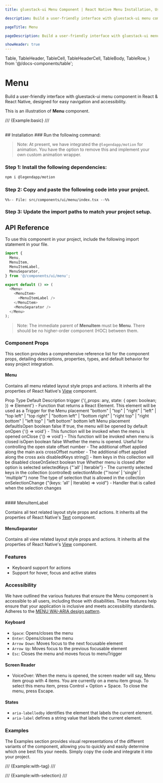 ```yaml
---
title: gluestack-ui Menu Component | React Native Menu Installation, Usage & API

description: Build a user-friendly interface with gluestack-ui menu component in React & React Native, designed for easy navigation and accessibility.

pageTitle: Menu

pageDescription: Build a user-friendly interface with gluestack-ui menu component in React & React Native, designed for easy navigation and accessibility.

showHeader: true
---
```


  Table,
  TableHeader,
  TableCell,
  TableHeaderCell,
  TableBody,
  TableRow,
} from '@/docs-components/table';

# Menu

Build a user-friendly interface with gluestack-ui menu component in React & React Native, designed for easy navigation and accessibility.

This is an illustration of **Menu** component.

/// {Example:basic} ///

<br />
## Installation

<Tabs>
<TabItem label="CLI">
### Run the following command:
<CodeBlock code={`${process.env.NEXT_PUBLIC_GLUESTACK_COMMAND || 'npx gluestack-ui'} add menu`} language="bash" />

</TabItem>
<TabItem label="Manual">

> Note: At present, we have integrated the `@legendapp/motion` for animation. You have the option to remove this and implement your own custom animation wrapper.

### Step 1: Install the following dependencies:

```bash
npm i @legendapp/motion
```

### Step 2: Copy and paste the following code into your project.

```tsx
%%-- File: src/components/ui/menu/index.tsx --%%
```

### Step 3: Update the import paths to match your project setup.

</TabItem>
</Tabs>

## API Reference

To use this component in your project, include the following import statement in your file.

```ts
import {
  Menu,
  MenuItem,
  MenuItemLabel,
  MenuSeparator,
} from '@/components/ui/menu';
```

<AnatomyImage
  mobileUrl="https://i.imgur.com/ychqRCR.png"
  webUrl="https://i.imgur.com/42xE2oh.png"
  classNameStyle="aspect-[513/477] md:aspect-[736/317]"
/>

```ts
export default () => (
  <Menu>
    <MenuItem>
      <MenuItemLabel />
    </MenuItem>
    <MenuSeparator />
  </Menu>
);
```

> Note: The immediate parent of **MenuItem** must be **Menu**. There should be no higher-order component (HOC) between them.

### Component Props

This section provides a comprehensive reference list for the component props, detailing descriptions, properties, types, and default behavior for easy project integration.

#### Menu

Contains all menu related layout style props and actions.
It inherits all the properties of React Native's [View](https://reactnative.dev/docs/view) component.

<Table>
  <TableHeader>
    <TableRow>
      <TableHeaderCell>Prop</TableHeaderCell>
      <TableHeaderCell>Type</TableHeaderCell>
      <TableHeaderCell>Default</TableHeaderCell>
      <TableHeaderCell>Description</TableHeaderCell>
    </TableRow>
  </TableHeader>
  <TableBody>
    <TableRow>
      <TableCell>
        <InlineCode>trigger</InlineCode>
      </TableCell>
      <TableCell>
        {'(_props: any, state: { open: boolean; }) => Element'}
      </TableCell>
      <TableCell>-</TableCell>
      <TableCell>
        Function that returns a React Element. This element will be used as a
        Trigger for the Menu
      </TableCell>
    </TableRow>
    <TableRow>
      <TableCell>
        <InlineCode>placement</InlineCode>
      </TableCell>
      <TableCell>
        "bottom" | "top" | "right" | "left" | "top left" | "top right" | "bottom
        left" | "bottom right" | "right top" | "right bottom" | "left top" |
        "left bottom"
      </TableCell>
      <TableCell>bottom left</TableCell>
      <TableCell>Menu placement</TableCell>
    </TableRow>
    <TableRow>
      <TableCell>
        <InlineCode>defaultIsOpen</InlineCode>
      </TableCell>
      <TableCell>boolean</TableCell>
      <TableCell>false</TableCell>
      <TableCell>If true, the menu will be opened by default</TableCell>
    </TableRow>
    <TableRow>
      <TableCell>
        <InlineCode>onOpen</InlineCode>
      </TableCell>
      <TableCell>{'() => void'}</TableCell>
      <TableCell>-</TableCell>
      <TableCell>
        This function will be invoked when the menu is opened
      </TableCell>
    </TableRow>
    <TableRow>
      <TableCell>
        <InlineCode>onClose</InlineCode>
      </TableCell>
      <TableCell>{'() => void'}</TableCell>
      <TableCell>-</TableCell>
      <TableCell>This function will be invoked when menu is closed</TableCell>
    </TableRow>
    <TableRow>
      <TableCell>
        <InlineCode>isOpen</InlineCode>
      </TableCell>
      <TableCell>boolean</TableCell>
      <TableCell>false</TableCell>
      <TableCell>
        Whether the menu is opened. Useful for controlling the open state
      </TableCell>
    </TableRow>
    <TableRow>
      <TableCell>
        <InlineCode>offset</InlineCode>
      </TableCell>
      <TableCell>number</TableCell>
      <TableCell>-</TableCell>
      <TableCell>The additional offset applied along the main axis</TableCell>
    </TableRow>
    <TableRow>
      <TableCell>
        <InlineCode>crossOffset</InlineCode>
      </TableCell>
      <TableCell>number</TableCell>
      <TableCell>-</TableCell>
      <TableCell>The additional offset applied along the cross axis</TableCell>
    </TableRow>
    <TableRow>
      <TableCell>
        <InlineCode>disabledKeys</InlineCode>
      </TableCell>
      <TableCell>string[]</TableCell>
      <TableCell>-</TableCell>
      <TableCell>Item keys in this collection will be disabled</TableCell>
    </TableRow>
    <TableRow>
      <TableCell>
        <InlineCode>closeOnSelect</InlineCode>
      </TableCell>
      <TableCell>boolean</TableCell>
      <TableCell>true</TableCell>
      <TableCell>Whether menu is closed after option is selected</TableCell>
    </TableRow>
    <TableRow>
      <TableCell>
        <InlineCode>selectedKeys</InlineCode>
      </TableCell>
      <TableCell>{"'all' | Iterable<Key>"}</TableCell>
      <TableCell>-</TableCell>
      <TableCell>
        The currently selected keys in the collection (controlled)
      </TableCell>
    </TableRow>
    <TableRow>
      <TableCell>
        <InlineCode>selectionMode</InlineCode>
      </TableCell>
      <TableCell>{"'none' | 'single' | 'multiple'"}</TableCell>
      <TableCell>none</TableCell>
      <TableCell>
        The type of selection that is allowed in the collection
      </TableCell>
    </TableRow>
    <TableRow>
      <TableCell>
        <InlineCode>onSelectionChange</InlineCode>
      </TableCell>
      <TableCell>{"(keys: 'all' | Iterable<Key>) => void"}</TableCell>
      <TableCell>-</TableCell>
      <TableCell>Handler that is called when the selection changes</TableCell>
    </TableRow>
  </TableBody>
</Table>
#### MenuItemLabel

Contains all text related layout style props and actions. It inherits all the properties of React Native's [Text](https://reactnative.dev/docs/text) component.

#### MenuSeparator

Contains all view related layout style props and actions. It inherits all the properties of React Native's [View](https://reactnative.dev/docs/view) component.

### Features

- Keyboard support for actions
- Support for hover, focus and active states

### Accessibility

We have outlined the various features that ensure the Menu component is accessible to all users, including those with disabilities. These features help ensure that your application is inclusive and meets accessibility standards. Adheres to the [MENU WAI-ARIA design pattern](https://www.w3.org/WAI/ARIA/apg/patterns/menubar/).

#### Keyboard

- `Space`: Opens/closes the menu
- `Enter`: Opens/closes the menu
- `Arrow Down`: Moves focus to the next focusable element
- `Arrow Up`: Moves focus to the previous focusable element
- `Esc`: Closes the menu and moves focus to menuTrigger

#### Screen Reader

- VoiceOver: When the menu is opened, the screen reader will say, Menu item group with 4 items. You are currently on a menu item group. To select this menu item, press Control + Option + Space. To close the menu, press Escape.

#### States

- `aria-labelledby` identifies the element that labels the current element.
- `aria-label` defines a string value that labels the current element.

### Examples

The Examples section provides visual representations of the different variants of the component, allowing you to quickly and easily determine which one best fits your needs. Simply copy the code and integrate it into your project.

/// {Example:with-tag} ///

/// {Example:with-selection} ///
